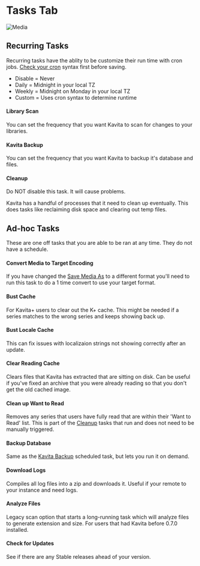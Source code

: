 
# Tasks Tab
![Media](../../../public/guides/admin-settings/admin-settings-tasks.png "Tasks page in Admin Settings")

## Recurring Tasks

Recurring tasks have the ablity to be customize their run time with cron jobs. [Check your cron](https://www.crontab.guru) syntax first before saving. 

* Disable = Never <br/>
* Daily = Midnight in your local TZ <br/>
* Weekly = Midnight on Monday in your local TZ <br/>
* Custom =  Uses cron syntax to determine runtime

#### Library Scan
You can set the frequency that you want Kavita to scan for changes to your libraries. 

#### Kavita Backup
You can set the frequency that you want Kavita to backup it's database and files. 

#### Cleanup 
<Callout type="error" emoji="️🚫">
  Do NOT disable this task. It will cause problems.
</Callout>

Kavita has a handful of processes that it need to clean up eventually. This does tasks like reclaiming disk space and clearing out temp files.

## Ad-hoc Tasks

These are one off tasks that you are able to be ran at any time. They do not have a schedule. 

#### Convert Media to Target Encoding

If you have changed the [Save Media As](media#save-media-as) to a different format you'll need to run this task to do a 1 time convert to use your target format.

#### Bust Cache

For Kavita+ users to clear out the K+ cache. This might be needed if a series matches to the wrong series and keeps showing back up.

#### Bust Locale Cache

This can fix issues with localizaion strings not showing correctly after an update.

#### Clear Reading Cache

Clears files that Kavita has extracted that are sitting on disk. Can be useful if you've fixed an archive that you were already reading so that you don't get the old cached image.

#### Clean up Want to Read

Removes any series that users have fully read that are within their 'Want to Read' list. This is part of the [Cleanup](#cleanup) tasks that run and does not need to be manually triggered. 

#### Backup Database

Same as the [Kavita Backup](#kavita-backup) scheduled task, but lets you run it on demand.

#### Download Logs

Compiles all log files into a zip and downloads it. Useful if your remote to your instance and need logs.

#### Analyze Files

Legacy scan option that starts a long-running task which will analyze files to generate extension and size. For users that had Kavita before 0.7.0 installed. 

####  Check for Updates 

See if there are any Stable releases ahead of your version. 

